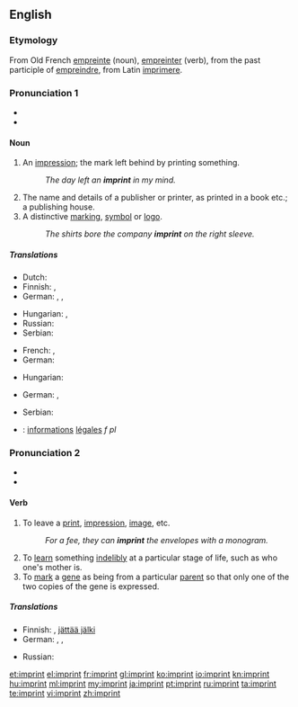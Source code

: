 {{was wotd|2008|October|6}}
==English==

===Etymology===
From Old French [[empreinte]] (noun), [[empreinter]] (verb), from the past participle of [[empreindre]], from Latin [[imprimere]].

===Pronunciation 1===
{{rfc-pron-n|Pronunciation 1|lang=en}}
* {{IPA|/ˈɪm.pɹɪnt/}}
* {{audio|en-us-imprint-noun.ogg|Audio (US)}}

====Noun====
{{en-noun}}

# An [[impression]]; the mark left behind by printing something.
#: ''The day left an '''imprint''' in my mind.''
# The name and details of a publisher or printer, as printed in a book etc.; a publishing house.
# A distinctive [[marking]], [[symbol]] or [[logo]].
#: ''The shirts bore the company '''imprint''' on the right sleeve.''

=====Translations=====
{{trans-top|an impression; the mark left behind by printing something}}
* Dutch: {{t+|nl|indruk}}
* Finnish: {{t+|fi|jälki}}, {{t-|fi|painauma}}
* German: {{t+|de|Gepräge|n}}, {{t+|de|Abdruck|m}}, {{t+|de|Aufdruck|m}}
{{trans-mid}}
* Hungarian: {{t+|hu|nyom}}, {{t|hu|lenyomat}}
* Russian: {{t+|ru|отпечаток}}
* Serbian: {{t-|sr|отисак|sc=Cyrl}}
{{trans-bottom}}

{{trans-top|the name and details of a publisher or printer, as printed in a book etc}}
* French: {{t+|fr|ours|m}}, {{t+|fr|pavé de l’ours|m}}
* German: {{t+|de|Impressum|n}}
{{trans-mid}}
* Hungarian: {{t+|hu|impresszum}}
{{trans-bottom}}

{{trans-top|a distinctive marking, symbol or logo}}
* German: {{t+|de|Gepräge|n}}, {{t+|de|Aufdruck|m}}
{{trans-mid}}
* Serbian: {{t|sr|лого|sc=Cyrl}}
{{trans-bottom}}

{{checktrans-top}}
* {{ttbc|French}}: [[information]]s [[légal]]es ''f pl''
{{checktrans-bottom}}

===Pronunciation 2===
* {{IPA|/ɪmˈpɹɪnt/}}
* {{audio|en-us-imprint-verb.ogg|Audio (US)}}

====Verb====
{{en-verb}}

# To leave a [[print]], [[impression]], [[image]], etc.
#: ''For a fee, they can '''imprint''' the envelopes with a monogram.''
# To [[learn]] something [[indelibly]] at a particular stage of life, such as who one's mother is.
# To [[mark]] a [[gene]] as being from a particular [[parent]] so that only one of the two copies of the gene is expressed.

=====Translations=====
{{trans-top|to leave a print, impression, image, etc.}}
* Finnish: {{t+|fi|painaa}}, [[jättää jälki]]
* German: {{t+|de|einprägen}}, {{t+|de|abdrucken}}, {{t+|de|aufdrucken}}
{{trans-mid}}
* Russian: {{t|ru|отпечатать}}
{{trans-bottom}}

[[et:imprint]]
[[el:imprint]]
[[fr:imprint]]
[[gl:imprint]]
[[ko:imprint]]
[[io:imprint]]
[[kn:imprint]]
[[hu:imprint]]
[[ml:imprint]]
[[my:imprint]]
[[ja:imprint]]
[[pt:imprint]]
[[ru:imprint]]
[[ta:imprint]]
[[te:imprint]]
[[vi:imprint]]
[[zh:imprint]]